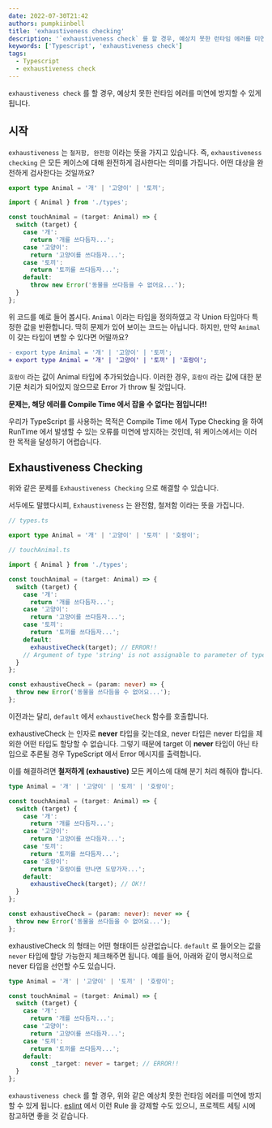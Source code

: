 ```yaml
---
date: 2022-07-30T21:42
authors: pumpkiinbell
title: 'exhaustiveness checking'
description: '`exhaustiveness check` 를 할 경우, 예상치 못한 런타임 에러를 미연에 방지할 수 있습니다.'
keywords: ['Typescript', 'exhaustiveness check']
tags:
  - Typescript
  - exhaustiveness check
---
```


`exhaustiveness check` 를 할 경우, 예상치 못한 런타임 에러를 미연에 방지할 수 있게 됩니다.

<!--truncate-->

## 시작

`exhaustiveness` 는 `철저함, 완전함` 이라는 뜻을 가지고 있습니다.
즉, `exhaustiveness checking` 은 모든 케이스에 대해 완전하게 검사한다는 의미를 가집니다.
어떤 대상을 완전하게 검사한다는 것일까요?

```ts title=types.ts
export type Animal = '개' | '고양이' | '토끼';
```

```ts title=touchAnimal.ts
import { Animal } from './types';

const touchAnimal = (target: Animal) => {
  switch (target) {
    case '개':
      return '개를 쓰다듬자...';
    case '고양이':
      return '고양이를 쓰다듬자...';
    case '토끼':
      return '토끼를 쓰다듬자...';
    default:
      throw new Error('동물을 쓰다듬을 수 없어요...');
  }
};
```

위 코드를 예로 들어 봅시다. `Animal` 이라는 타입을 정의하였고 각 Union 타입마다 특정한 값을 반환합니다.
딱히 문제가 있어 보이는 코드는 아닙니다. 하지만, 만약 `Animal` 이 갖는 타입이 변할 수 있다면 어떨까요?

```diff title=types.ts
- export type Animal = '개' | '고양이' | '토끼';
+ export type Animal = '개' | '고양이' | '토끼' | '호랑이';
```

`호랑이` 라는 값이 Animal 타입에 추가되었습니다.
이러한 경우, `호랑이` 라는 값에 대한 분기문 처리가 되어있지 않으므로 Error 가 throw 될 것입니다.

**문제는, 해당 에러를 Compile Time 에서 잡을 수 없다는 점입니다!!**

우리가 TypeScript 를 사용하는 목적은
Compile Time 에서 Type Checking 을 하여 RunTime 에서 발생할 수 있는 오류를 미연에 방지하는 것인데,
위 케이스에서는 이러한 목적을 달성하기 어렵습니다.

## Exhaustiveness Checking

위와 같은 문제를 `Exhaustiveness Checking` 으로 해결할 수 있습니다.

서두에도 말했다시피, `Exhaustiveness` 는 완전함, 철저함 이라는 뜻을 가집니다.

```ts
// types.ts

export type Animal = '개' | '고양이' | '토끼' | '호랑이';

// touchAnimal.ts

import { Animal } from './types';

const touchAnimal = (target: Animal) => {
  switch (target) {
    case '개':
      return '개를 쓰다듬자...';
    case '고양이':
      return '고양이를 쓰다듬자...';
    case '토끼':
      return '토끼를 쓰다듬자...';
    default:
      exhaustiveCheck(target); // ERROR!!
    // Argument of type 'string' is not assignable to parameter of type 'never'.
  }
};

const exhaustiveCheck = (param: never) => {
  throw new Error('동물을 쓰다듬을 수 없어요...');
};
```

이전과는 달리, `default` 에서 `exhaustiveCheck` 함수를 호출합니다.

exhaustiveCheck 는 인자로 **never** 타입을 갖는데요, never 타입은 never 타입을 제외한 어떤 타입도 할당할 수 없습니다.
그렇기 때문에 target 이 **never** 타입이 아닌 타입으로 추론될 경우 TypeScript 에서 Error 메시지를 출력합니다.

이를 해결하려면 **철저하게 (exhaustive)** 모든 케이스에 대해 분기 처리 해줘야 합니다.

```ts
type Animal = '개' | '고양이' | '토끼' | '호랑이';

const touchAnimal = (target: Animal) => {
  switch (target) {
    case '개':
      return '개를 쓰다듬자...';
    case '고양이':
      return '고양이를 쓰다듬자...';
    case '토끼':
      return '토끼를 쓰다듬자...';
    case '호랑이':
      return '호랑이를 만나면 도망가자...';
    default:
      exhaustiveCheck(target); // OK!!
  }
};

const exhaustiveCheck = (param: never): never => {
  throw new Error('동물을 쓰다듬을 수 없어요...');
};
```

exhaustiveCheck 의 형태는 어떤 형태이든 상관없습니다.
`default` 로 들어오는 값을 `never` 타입에 할당 가능한지 체크해주면 됩니다.
예를 들어, 아래와 같이 명시적으로 never 타입을 선언할 수도 있습니다.

```ts
type Animal = '개' | '고양이' | '토끼' | '호랑이';

const touchAnimal = (target: Animal) => {
  switch (target) {
    case '개':
      return '개를 쓰다듬자...';
    case '고양이':
      return '고양이를 쓰다듬자...';
    case '토끼':
      return '토끼를 쓰다듬자...';
    default:
      const _target: never = target; // ERROR!!
  }
};
```

`exhaustiveness check` 를 할 경우, 위와 같은 예상치 못한 런타임 에러를 미연에 방지할 수 있게 됩니다.
[eslint](https://github.com/typescript-eslint/typescript-eslint/blob/main/packages/eslint-plugin/docs/rules/switch-exhaustiveness-check.md)
에서 이런 Rule 을 강제할 수도 있으니, 프로젝트 세팅 시에 참고하면 좋을 것 같습니다.
